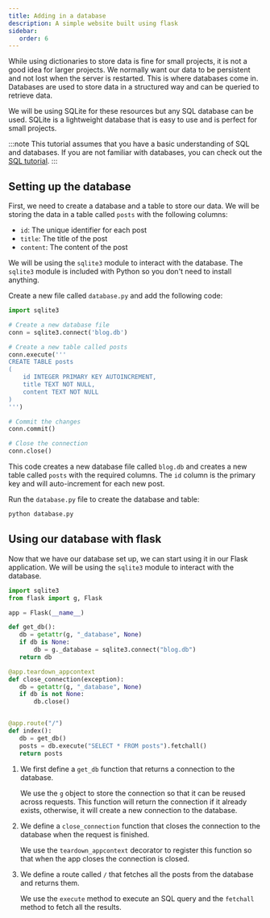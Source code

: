 ```yaml
---
title: Adding in a database
description: A simple website built using flask
sidebar:
   order: 6
---
```


While using dictionaries to store data is fine for small projects, it is not a good idea for larger projects. We normally want our data to be persistent and not lost when the server is restarted. This is where databases come in. Databases are used to store data in a structured way and can be queried to retrieve data.

We will be using SQLite for these resources but any SQL database can be used. SQLite is a lightweight database that is easy to use and is perfect for small projects.

:::note
This tutorial assumes that you have a basic understanding of SQL and databases. If you are not familiar with databases, you can check out the [SQL tutorial](/guides/sql).
:::

## Setting up the database

First, we need to create a database and a table to store our data. We will be storing the data in a table called `posts` with the following columns:

- `id`: The unique identifier for each post
- `title`: The title of the post
- `content`: The content of the post

We will be using the `sqlite3` module to interact with the database. The `sqlite3` module is included with Python so you don't need to install anything.

Create a new file called `database.py` and add the following code:

```python
import sqlite3

# Create a new database file
conn = sqlite3.connect('blog.db')

# Create a new table called posts
conn.execute('''
CREATE TABLE posts
(
    id INTEGER PRIMARY KEY AUTOINCREMENT,
    title TEXT NOT NULL,
    content TEXT NOT NULL
)
''')

# Commit the changes
conn.commit()

# Close the connection
conn.close()
```

This code creates a new database file called `blog.db` and creates a new table called `posts` with the required columns. The `id` column is the primary key and will auto-increment for each new post.

Run the `database.py` file to create the database and table:

```bash
python database.py
```

## Using our database with flask

Now that we have our database set up, we can start using it in our Flask application. We will be using the `sqlite3` module to interact with the database.

```python
import sqlite3
from flask import g, Flask

app = Flask(__name__)

def get_db():
   db = getattr(g, "_database", None)
   if db is None:
       db = g._database = sqlite3.connect("blog.db")
   return db

@app.teardown_appcontext
def close_connection(exception):
   db = getattr(g, "_database", None)
   if db is not None:
       db.close()


@app.route("/")
def index():
   db = get_db()
   posts = db.execute("SELECT * FROM posts").fetchall()
   return posts
```


<Steps>

1. We first define a `get_db` function that returns a connection to the database. 

   We use the `g` object to store the connection so that it can be reused across requests.
   This function will return the connection if it already exists, otherwise, it will create a new connection to the database.

2. We define a `close_connection` function that closes the connection to the database when the request is finished.

   We use the `teardown_appcontext` decorator to register this function so that when the app closes the connection is closed.

3. We define a route called `/` that fetches all the posts from the database and returns them.

   We use the `execute` method to execute an SQL query and the `fetchall` method to fetch all the results.

</Steps>